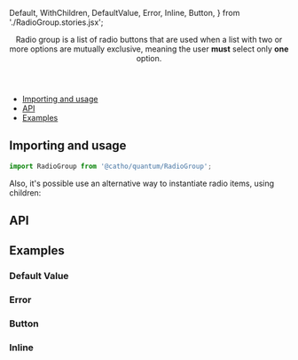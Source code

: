 


  Default,
  WithChildren,
  DefaultValue,
  Error,
  Inline,
  Button,
} from './RadioGroup.stories.jsx';



<Meta title="Forms/RadioGroup" component={RadioGroup}  />

<Header title="Radio group">
  Radio group is a list of radio buttons that are used when a list with two or
  more options are mutually exclusive, meaning the user <strong>must</strong> select only <strong>one </strong> 
  option.
</Header>

- [Importing and usage](#importing)
- [API](#api)
- [Examples](#examples)

## <a id="importing"></a>Importing and usage

```js
import RadioGroup from '@catho/quantum/RadioGroup';
```

<Canvas>
  <Story of={Default} />
</Canvas>

<Alert icon="info" skin="primary">
  Also, it's possible use an alternative way to instantiate radio items, using children:
</Alert>

<Canvas>
  <Story of={WithChildren} />
</Canvas>

## <a id="api"></a>API

<ArgsTable of={RadioGroup} />

## <a id="examples"></a>Examples

### Default Value
<Canvas>
  <Story of={DefaultValue} />
</Canvas>

### Error
<Canvas>
  <Story of={Error} />
</Canvas>

### Button
<Canvas>
  <Story of={Button} />
</Canvas>

### Inline
<Canvas>
  <Story of={Inline} />
</Canvas>

<EvaluationForm componentName="RadioGroup" />
